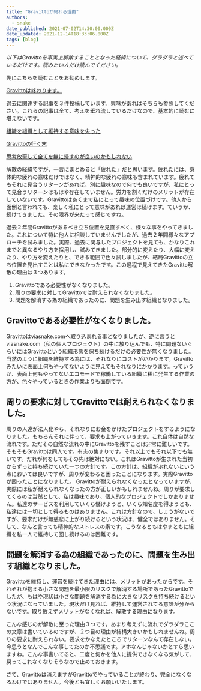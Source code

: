 ```yaml
---
title: "Gravittoが終わる理由"
authors:
  - snake
date_published: 2021-07-02T14:30:00.000Z
date_updated: 2021-12-14T18:33:06.000Z
tags: [blog]
---
```


*以下はGravittoを事実上解散することとなった経緯について、ダラダラと述べているだけです。読みたい人だけ読んでください。*

先にこちらを読むことをお勧めします。

[Gravittoは終わります。](/gravitto-ends/)

過去に関連する記事を３件投稿しています。興味があればそちらも参照してください。これらの記事は全て、考えを垂れ流しているだけなので、基本的に読むに堪えないです。

[組織を組織として維持する意味を失った](/blog/2021/06/02/lost-meaning-of-keeping-an-organization-as-an-organization)

[Gravittoの行く末](/the-future-of-gravitto/)

[思考放棄して全てを無に帰すのが良いのかもしれない](/blog/2021/06/21/maybe-its-better-to-just-give-up-thinking-and-let-it-all-go-to-nothing)

解散の経緯ですが、一言にまとめると「疲れた」だと思います。疲れたには、身体的な疲れの意味だけではなく、精神的な疲れの意味も含まれています。疲れてもそれに見合うリターンがあれば、別に趣味なので何でも良いですが、私にとって見合うリターンはもはや存在していません。労力を割くだけのメリットが存在していないです。Gravittoはあくまで私にとって趣味の位置づけです。他人から面倒と言われても、楽しく私にとって意味があれば運営は続けます。ていうか、続けてきました。その限界が来たって感じですね。

過去２年間Gravittoがあるべき立ち位置を見直すべく、様々な事をやってきました。これについて特に他人に相談していませんでしたが、過去２年間様々なアプローチを試みました。実際、過去に関与したプロジェクトを見ても、かなりこれまでと異なるやり方を採用し、試みてきました。部分的に変えたり、大幅に変えたり、やり方を変えたりと、できる範囲で色々試しましたが、結局Gravittoの立ち位置を見出すことは私にできなかったです。この過程で見えてきたGravitto解散の理由は３つあります。

1. Gravittoである必要性がなくなりました。
2. 周りの要求に対してGravittoでは耐えられなくなりました。
3. 問題を解消する為の組織であったのに、問題を生み出す組織となりました。

## Gravittoである必要性がなくなりました。

Gravittoはviasnake.comへ取り込まれる事となりましたが、逆に言うとviasnake.com（私の個人プロジェクト）の中に放り込んでも、特に問題ないぐらいにはGravittoという組織形態を保ち続けるだけの必要性が無くなりました。当然のように組織を維持する為には、それなりにコストがかかります。Gravittoみたいに表面上何もやってないように見えてもそれなりにかかります。っていうか、表面上何もやってないエコモードで稼働している組織に稀に発生する作業の方が、色々やっているときの作業よりも面倒です。

## 周りの要求に対してGravittoでは耐えられなくなりました。

周りの人達が法人化やら、それなりにお金をかけたプロジェクトをするようになりました。もちろんそれに伴って、要求も上がっていきます。これ自体は自然な流れです。ただその自然な流れの中にGravittoを残すことは非常に難しいです。そもそもGravittoは同人です。有志の集まりです。それ以上でもそれ以下でも無いです。だれが何をしてもその先は絶対にない。これはGravittoが生まれた当初からずっと持ち続けていた一つの方針です。この方針は、組織がぶれないという点においては良いですが、周りが変わると困ったことになります。実際Gravittoが困ったことになりました。
Gravittoが耐えられなくなったとなっていますが、実際には私が耐えられなくなったの方が正しいかもしれませんね。周りが要求してくるのは当然として、私は趣味であり、個人的なプロジェクトでしかありません。私達のサービスを利用していくら儲けようと、いくら知名度を得ようとも、私達には一切として得るものはありません。これは方針なので、しょうがないですが、要求だけが無慈悲に上がり続けるという状況は、健全ではありません。そして、なんと言っても精神的なストレスの素です。こうなるともはやまともに組織を私一人で維持して回し続けるのは困難です。

## 問題を解消する為の組織であったのに、問題を生み出す組織となりました。

Gravittoを維持し、運営を続けてきた理由には、メリットがあったからです。それぞれが抱える小さな問題を最小限のリスクで解消する場所であったGravittoでしたが、もはや現状は小さな問題を解消する為に大きなリスクを持ち続けるという状況になっていました。現状だけ見れば、維持して運営されてる意味が分からないです。取り敢えずメリットがなくなれば、解散する理由になります。

こんな感じのが解散に至った理由３つです。あまり考えずに流れでダラダラここの文章は書いているのですが、２つ目の理由が結構大きいかもしれませんね。周りの要求に耐えられない。要求をかなえたところでリターンなんて存在しない。今思うとなんでこんな事してたのか不思議です。アホなんじゃないかとすら思いますね。こんな事書いてると、二度と何かを他人に提供できなくなる気がして、戻ってこれなくなりそうなので止めておきます。

さて、Gravittoは消えますがGravittoでやっていることが終わり、完全になくなるわけではありません。今後とも宜しくお願いいたします。
